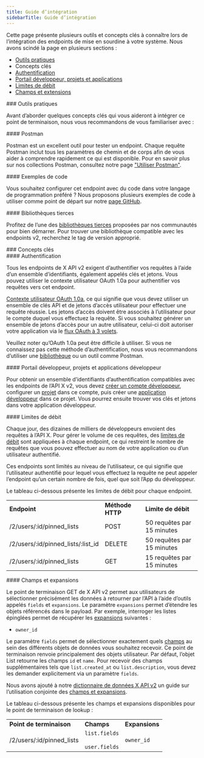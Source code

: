 ```yaml
---
title: Guide d’intégration
sidebarTitle: Guide d’intégration
---
```



Cette page présente plusieurs outils et concepts clés à connaître lors de l’intégration des endpoints de mise en sourdine à votre système. Nous avons scindé la page en plusieurs sections :

* [Outils pratiques](#helpful)
* Concepts clés
* [Authentification](#authentication)
* [Portail développeur, projets et applications](#portal)
* [Limites de débit](#limits)
* [Champs et extensions](#fields)

<div id="helpful-tools">
  ### Outils pratiques
</div>

Avant d’aborder quelques concepts clés qui vous aideront à intégrer ce point de terminaison, nous vous recommandons de vous familiariser avec :

<div id="postman">
  #### Postman
</div>

Postman est un excellent outil pour tester un endpoint. Chaque requête Postman inclut tous les paramètres de chemin et de corps afin de vous aider à comprendre rapidement ce qui est disponible. Pour en savoir plus sur nos collections Postman, consultez notre page [&quot;Utiliser Postman&quot;](/fr/tutorials/postman-getting-started). 

<div id="code-samples">
  #### Exemples de code
</div>

Vous souhaitez configurer cet endpoint avec du code dans votre langage de programmation préféré ? Nous proposons plusieurs exemples de code à utiliser comme point de départ sur notre [page GitHub](https://github.com/xdevplatform/Twitter-API-v2-sample-code).

<div id="third-party-libraries">
  #### Bibliothèques tierces
</div>

Profitez de l’une des [bibliothèques tierces](/fr/x-api/tools-and-libraries/overview) proposées par nos communautés pour bien démarrer. Pour trouver une bibliothèque compatible avec les endpoints v2, recherchez le tag de version approprié.

<div id="key-concepts">
  ### Concepts clés
</div>

<div id="authentication">
  #### Authentification
</div>

Tous les endpoints de X API v2 exigent d’authentifier vos requêtes à l’aide d’un ensemble d’identifiants, également appelés clés et jetons. Vous pouvez utiliser le contexte utilisateur OAuth 1.0a pour authentifier vos requêtes vers cet endpoint.

[Contexte utilisateur OAuth 1.0a](/fr/resources/fundamentals/authentication), ce qui signifie que vous devez utiliser un ensemble de clés API et de jetons d’accès utilisateur pour effectuer une requête réussie. Les jetons d’accès doivent être associés à l’utilisateur pour le compte duquel vous effectuez la requête. Si vous souhaitez générer un ensemble de jetons d’accès pour un autre utilisateur, celui-ci doit autoriser votre application via le [flux OAuth à 3 volets](https://developer.x.com/resources/fundamentals/authentication/obtaining-user-access-tokens).

Veuillez noter qu’OAuth 1.0a peut être difficile à utiliser. Si vous ne connaissez pas cette méthode d’authentification, nous vous recommandons d’utiliser une [bibliothèque](/fr/x-api/tools-and-libraries/overview) ou un outil comme Postman.

<div id="developer-portal-projects-and-developer-apps">
  #### Portail développeur, projets et applications développeur
</div>

Pour obtenir un ensemble d’identifiants d’authentification compatibles avec les endpoints de l’API X v2, vous devez [créer un compte développeur](https://developer.x.com/en/portal/petition/essential/basic-info), configurer un [projet](/fr/resources/fundamentals/projects) dans ce compte, puis créer une [application développeur](/fr/resources/fundamentals/developer-apps) dans ce projet. Vous pourrez ensuite trouver vos clés et jetons dans votre application développeur.
 

<div id="rate-limits">
  #### Limites de débit
</div>

Chaque jour, des dizaines de milliers de développeurs envoient des requêtes à l’API X. Pour gérer le volume de ces requêtes, des [limites de débit](/fr/x-api/fundamentals/rate-limits) sont appliquées à chaque endpoint, ce qui restreint le nombre de requêtes que vous pouvez effectuer au nom de votre application ou d’un utilisateur authentifié.

Ces endpoints sont limités au niveau de l’utilisateur, ce qui signifie que l’utilisateur authentifié pour lequel vous effectuez la requête ne peut appeler l’endpoint qu’un certain nombre de fois, quel que soit l’App du développeur.

Le tableau ci-dessous présente les limites de débit pour chaque endpoint.

|     |     |     |
| :--- | :--- | :--- |
| **Endpoint** | **Méthode HTTP** | **Limite de débit** |
| /2/users/:id/pinned&#95;lists | POST | 50 requêtes par 15 minutes |
| /2/users/:id/pinned&#95;lists/:list&#95;id | DELETE | 50 requêtes par 15 minutes |
| /2/users/:id/pinned&#95;lists | GET | 15 requêtes par 15 minutes |

<div id="fields-and-expansions">
  #### Champs et expansions
</div>

Le point de terminaison GET de X API v2 permet aux utilisateurs de sélectionner précisément les données à retourner par l’API à l’aide d’outils appelés `fields` et `expansions`. Le paramètre `expansions` permet d’étendre les objets référencés dans le payload. Par exemple, interroger les listes épinglées permet de récupérer les [expansions](/fr/x-api/fundamentals/expansions) suivantes :

* `owner_id`

Le paramètre `fields` permet de sélectionner exactement quels [champs](/fr/x-api/fundamentals/fields) au sein des différents objets de données vous souhaitez recevoir. Ce point de terminaison renvoie principalement des objets utilisateur. Par défaut, l’objet List retourne les champs `id` et `name`. Pour recevoir des champs supplémentaires tels que `list.created_at` ou `list.description`, vous devez les demander explicitement via un paramètre `fields`. 

Nous avons ajouté à notre [dictionnaire de données X API v2](/fr/x-api/fundamentals/data-dictionary) un guide sur l’utilisation conjointe des [champs et expansions](/fr/x-api/fundamentals/data-dictionary#how-to-use-fields-and-expansions).

Le tableau ci-dessous présente les champs et expansions disponibles pour le point de terminaison de lookup :

|     |     |     |
| :--- | :--- | :--- |
| **Point de terminaison** | **Champs** | **Expansions** |
| /2/users/:id/pinned&#95;lists | `list.fields`<br /><br />`user.fields` | `owner_id` |